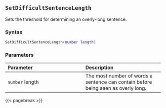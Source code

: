 ## `SetDifficultSentenceLength`

Sets the threshold for determining an overly-long sentence.

### Syntax {-}

``` .lua
SetDifficultSentenceLength(number length)
```

### Parameters {-}

**Parameter** | **Description**
| :-- | :-- |
|`number` length | The most number of words a sentence can contain before being seen as overly long. |

{{< pagebreak >}}